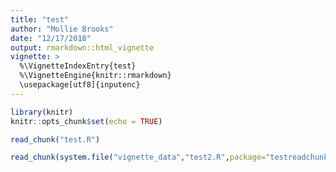```yaml
---
title: "test"
author: "Mollie Brooks"
date: "12/17/2018"
output: rmarkdown::html_vignette
vignette: >
  %\VignetteIndexEntry{test}
  %\VignetteEngine{knitr::rmarkdown}
  \usepackage[utf8]{inputenc}
---
```


```r
library(knitr)
knitr::opts_chunk$set(echo = TRUE)
```

```r
read_chunk("test.R")
```


```r
read_chunk(system.file("vignette_data","test2.R",package="testreadchunk"))
```
